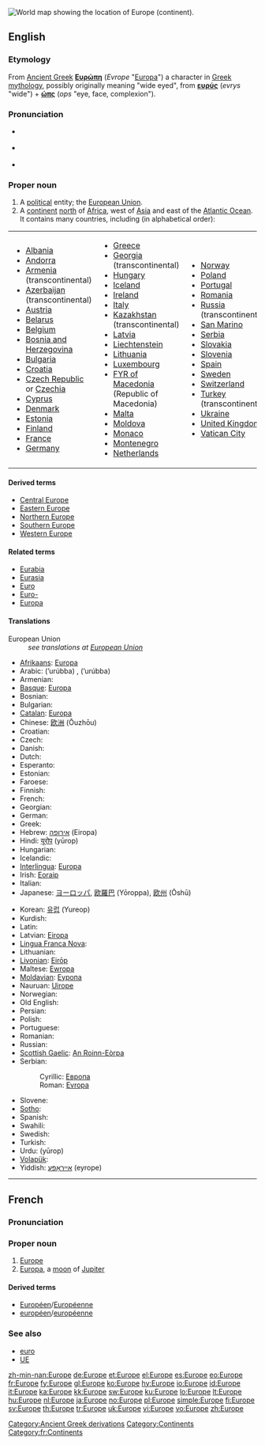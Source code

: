 [[Image:LocationEurope.png|thumb|World map showing the location of Europe (continent).]]
{{also|europe|europé}}
==English==
{{wikipedia}}

===Etymology===
From [[Ancient Greek]] '''[[Ευρώπη]]''' (''Evrope'' "[[Europa]]") a character in [[Greek]] [[mythology]], possibly originally meaning "wide eyed", from '''[[ευρύς]]''' (''evrys'' "wide") + '''[[ώπς]]''' (''ops'' "eye, face, complexion").

===Pronunciation===
* {{a|RP}} {{IPA|/ˈjʊərəp/}}
* {{a|US}} {{IPA|/ˈjʊrəp/}}
* {{audio|en-us-Europe.ogg|Audio (US)}}

===Proper noun===
{{en-proper noun}}

# A [[political]] entity; the [[European Union]].
# A [[continent]] [[north]] of [[Africa]], west of [[Asia]] and east of the [[Atlantic Ocean]]. It contains many countries, including (in alphabetical order):

{| border="0" cellpadding="2"
|-
|
* [[Albania]]
* [[Andorra]]
* [[Armenia]] (transcontinental)
* [[Azerbaijan]] (transcontinental)
* [[Austria]]
* [[Belarus]]
* [[Belgium]]
* [[Bosnia and Herzegovina]]
* [[Bulgaria]]
* [[Croatia]]
* [[Czech Republic]] or [[Czechia]]
* [[Cyprus]]
* [[Denmark]]
* [[Estonia]]
* [[Finland]]
* [[France]]
* [[Germany]]
| valign="top" |
* [[Greece]]
* [[Georgia]] (transcontinental)
* [[Hungary]]
* [[Iceland]]
* [[Ireland]]
* [[Italy]]
* [[Kazakhstan]] (transcontinental)
* [[Latvia]]
* [[Liechtenstein]]
* [[Lithuania]]
* [[Luxembourg]]
* [[Former Yugoslav Republic of Macedonia|FYR of Macedonia]] (Republic of Macedonia)
* [[Malta]]
* [[Moldova]]
* [[Monaco]]
* [[Montenegro]]
* [[Netherlands]]
| valign="top" |
* [[Norway]]
* [[Poland]]
* [[Portugal]]
* [[Romania]]
* [[Russia]] (transcontinental)
* [[San Marino]]
* [[Serbia]]
* [[Slovakia]]
* [[Slovenia]]
* [[Spain]]
* [[Sweden]]
* [[Switzerland]]
* [[Turkey]] (transcontinental)
* [[Ukraine]]
* [[United Kingdom]]
* [[Vatican City]]
|}

====Derived terms====
* [[Central Europe]]
* [[Eastern Europe]]
* [[Northern Europe]]
* [[Southern Europe]]
* [[Western Europe]]

====Related terms====
* [[Eurabia]]
* [[Eurasia]]
* [[Euro]]
* [[Euro-]]
* [[Europa]]

====Translations====
;European Union
: ''see translations at [[European Union]]''

{{trans-top|continent}}
* [[Afrikaans]]: [[Europa]]
* Arabic: {{Arab|[[أوروبا]], [[أوربا]]}} (’urúbba) {{f}}, {{Arab|[[أوروبة]]}} (’urúbba) {{f}}
* Armenian: {{t+|hy|Եվրոպա|tr=Evropa|sc=Armn|xs=Armenian}}
* [[Basque]]: [[Europa]]
* Bosnian: {{t-|bs|Evropa|f}}
* Bulgarian: {{t+|bg|Европа|f|sc=Cyrl}}
* [[Catalan]]: [[Europa]] {{f}}
* Chinese: [[欧洲]] (Ōuzhōu)
* Croatian: {{t+|hr|Europa|f|alt=Európa}}
* Czech: {{t+|cs|Evropa|f}}
* Danish: {{t-|da|Europa}}
* Dutch: {{t+|nl|Europa|n}}
* Esperanto: {{t+|eo|Eŭropo|xs=Esperanto}}
* Estonian: {{t+|et|Euroopa}}
* Faroese: {{t-|fo|Evropa|n|xs=Faroese}}
* Finnish: {{t+|fi|Eurooppa}}
* French: {{t+|fr|Europe|f}}
* Georgian: {{t-|ka|ევროპა|tr=evropa|xs=Georgian}}
* German: {{t+|de|Europa|n}}
* Greek: {{t+|el|Ευρώπη|f|tr=Evrópi|sc=Grek}}
* Hebrew: [[אירופה]] (Eiropa) {{f}}
* Hindi: [[यूरोप]] (yūrop)
* Hungarian: {{t+|hu|Európa}}
* Icelandic: {{t+|is|Evrópa|f}}
* [[Interlingua]]: [[Europa]]
* Irish: [[Eoraip]]
* Italian: {{t+|it|Europa}}
* Japanese: [[ヨーロッパ]], [[欧羅巴]] (Yōroppa), [[欧州]] (Ōshū)
{{trans-mid}}
* Korean: [[유럽]] (Yureop)
* Kurdish: {{ku-Arab|[[ئه‌وروپا]]}}
* Latin: {{t+|la|Europa|f}}
* Latvian: [[Eiropa]] {{f}}
* [[Lingua Franca Nova]]: {{tø|lfn|Europa}}
* Lithuanian: {{t+|lt|Europa|f|xs=Lithuanian}}
* [[Livonian]]: [[Eirōp]]
* Maltese: [[Ewropa]] {{f}}
* [[Moldavian]]: [[Еуропа]] {{f}}
* Nauruan: [[Uirope]]
* Norwegian: {{t+|no|Europa}}
* Old English: {{t-|ang|Europa|m|xs=Old English}}
* Persian: {{fa-Arab|[[اورپا]]}}
* Polish: {{t+|pl|Europa|f}}
* Portuguese: {{t+|pt|Europa|f}}
* Romanian: {{t+|ro|Europa|f}}
* Russian: {{t+|ru|Европа|f|tr=Jevrópa|sc=Cyrl}}
* [[Scottish Gaelic]]: [[An Roinn-Eòrpa]] {{f}}
* Serbian:
*: Cyrillic: [[Европа]] {{f}}
*: Roman: [[Evropa]] {{f}}
* Slovene: {{t+|sl|Evropa|f}}
* [[Sotho]]: {{t|st|Yuropo|xs=Sotho}}
* Spanish: {{t+|es|Europa|f}}
* Swahili: {{t|sw|Bara Uropa|xs=Swahili}}
* Swedish: {{t+|sv|Europa}}
* Turkish: {{t+|tr|Avrupa}}
* Urdu: {{ur-Arab|[[یورپ]]}} (yūrop)
* [[Volapük]]: {{t+|vo|Yurop|xs=Volapük}}
* Yiddish: [[אייראָפּע]] (eyrope) {{f}}
{{trans-bottom}}

[[Category:Ancient Greek derivations]]
[[Category:Continents]]

----

==French==

===Pronunciation===
{{Audio-IPA|Fr-Europe.ogg|/ø.ʁɔp/}}

===Proper noun===
{{infl|fr|proper noun|g=f}}

# [[#English|Europe]]
# [[Europa]], a [[moon]] of [[Jupiter]]

====Derived terms====
* [[Européen]]/[[Européenne]]
* [[européen]]/[[européenne]]

===See also===
* [[euro]]
* [[UE]]

[[Category:fr:Continents]]

[[zh-min-nan:Europe]]
[[de:Europe]]
[[et:Europe]]
[[el:Europe]]
[[es:Europe]]
[[eo:Europe]]
[[fr:Europe]]
[[fy:Europe]]
[[gl:Europe]]
[[ko:Europe]]
[[hy:Europe]]
[[io:Europe]]
[[id:Europe]]
[[it:Europe]]
[[ka:Europe]]
[[kk:Europe]]
[[sw:Europe]]
[[ku:Europe]]
[[lo:Europe]]
[[lt:Europe]]
[[hu:Europe]]
[[nl:Europe]]
[[ja:Europe]]
[[no:Europe]]
[[pl:Europe]]
[[simple:Europe]]
[[fi:Europe]]
[[sv:Europe]]
[[th:Europe]]
[[tr:Europe]]
[[uk:Europe]]
[[vi:Europe]]
[[vo:Europe]]
[[zh:Europe]]